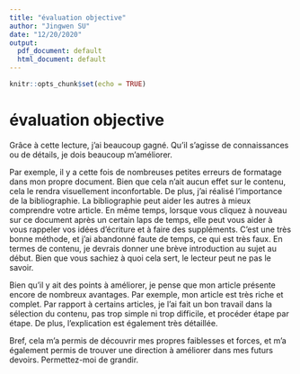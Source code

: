 ```yaml
---
title: "évaluation objective"
author: "Jingwen SU"
date: "12/20/2020"
output:
  pdf_document: default
  html_document: default
---
```


```r
knitr::opts_chunk$set(echo = TRUE)
```

# évaluation objective

Grâce à cette lecture, j'ai beaucoup gagné. Qu'il s'agisse de connaissances ou de détails, je dois beaucoup m'améliorer.

Par exemple, il y a cette fois de nombreuses petites erreurs de formatage dans mon propre document. Bien que cela n'ait aucun effet sur le contenu, cela le rendra visuellement inconfortable. De plus, j'ai réalisé l'importance de la bibliographie. La bibliographie peut aider les autres à mieux comprendre votre article. En même temps, lorsque vous cliquez à nouveau sur ce document après un certain laps de temps, elle peut vous aider à vous rappeler vos idées d'écriture et à faire des suppléments. C'est une très bonne méthode, et j'ai abandonné faute de temps, ce qui est très faux. En termes de contenu, je devrais donner une brève introduction au sujet au début. Bien que vous sachiez à quoi cela sert, le lecteur peut ne pas le savoir.

Bien qu'il y ait des points à améliorer, je pense que mon article présente encore de nombreux avantages. Par exemple, mon article est très riche et complet. Par rapport à certains articles, je l'ai fait un bon travail dans la sélection du contenu, pas trop simple ni trop difficile, et procéder étape par étape. De plus, l'explication est également très détaillée.

Bref, cela m'a permis de découvrir mes propres faiblesses et forces, et m'a également permis de trouver une direction à améliorer dans mes futurs devoirs. Permettez-moi de grandir.